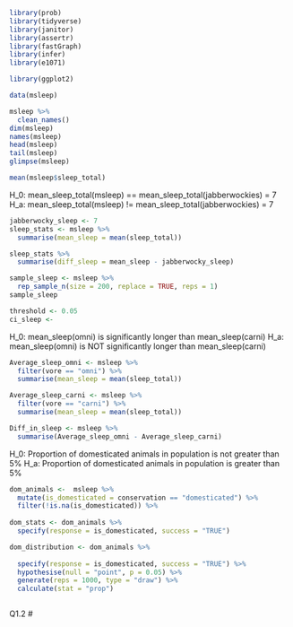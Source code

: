 ```r
library(prob)
library(tidyverse)
library(janitor)
library(assertr)
library(fastGraph)
library(infer)
library(e1071)
```

```r
library(ggplot2)
```

```r

data(msleep)
```

```r
msleep %>% 
  clean_names()
dim(msleep)
names(msleep)
head(msleep)
tail(msleep)
glimpse(msleep)

```

```r
mean(msleep$sleep_total)
```

H_0: mean_sleep_total(msleep) == mean_sleep_total(jabberwockies) = 7
H_a: mean_sleep_total(msleep) != mean_sleep_total(jabberwockies) = 7
```r
jabberwocky_sleep <- 7
sleep_stats <- msleep %>% 
  summarise(mean_sleep = mean(sleep_total)) 

sleep_stats %>% 
  summarise(diff_sleep = mean_sleep - jabberwocky_sleep)


```

```r
sample_sleep <- msleep %>% 
  rep_sample_n(size = 200, replace = TRUE, reps = 1)
sample_sleep
```

```r
threshold <- 0.05
ci_sleep <- 
```
H_0: mean_sleep(omni) is significantly longer than mean_sleep(carni)
H_a: mean_sleep(omni) is NOT significantly longer than mean_sleep(carni)
```r
Average_sleep_omni <- msleep %>% 
  filter(vore == "omni") %>% 
  summarise(mean_sleep = mean(sleep_total))

Average_sleep_carni <- msleep %>% 
  filter(vore == "carni") %>% 
  summarise(mean_sleep = mean(sleep_total))

Diff_in_sleep <- msleep %>% 
  summarise(Average_sleep_omni - Average_sleep_carni)
```
H_0: Proportion of domesticated animals in population is not greater than 5%
H_a: Proportion of domesticated animals in population is greater than 5%

```r
dom_animals <-  msleep %>% 
  mutate(is_domesticated = conservation == "domesticated") %>% 
  filter(!is.na(is_domesticated)) %>% 
  
dom_stats <- dom_animals %>%
  specify(response = is_domesticated, success = "TRUE")

```


```r
dom_distribution <- dom_animals %>% 
   
  specify(response = is_domesticated, success = "TRUE") %>%  
  hypothesise(null = "point", p = 0.05) %>% 
  generate(reps = 1000, type = "draw") %>% 
  calculate(stat = "prop")
```


```r
```

Q1.2
# 